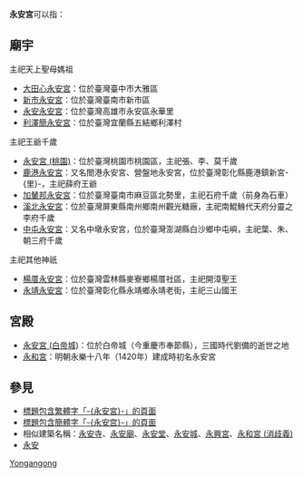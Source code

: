 '''永安宮'''可以指：

== 廟宇 ==
;主祀天上聖母媽祖
* [[大田心永安宮|大田心永安宮]]：位於臺灣臺中市大雅區
* [[新市永安宮|新市永安宮]]：位於臺灣臺南市新市區
* [[永安永安宮|永安永安宮]]：位於臺灣高雄市永安區永華里
* [[利澤簡永安宮|利澤簡永安宮]]：位於臺灣宜蘭縣五結鄉利澤村

;主祀王爺千歲
* [[永安宮_(桃園)|永安宮 (桃園)]]：位於臺灣桃園市桃園區，主祀張、李、莫千歲
* [[鹿港永安宮|鹿港永安宮]]：又名閤港永安宮、營盤地永安宮，位於臺灣彰化縣鹿港鎮新宮-{里}-，主祀薛府王爺
* [[加輦邦永安宮|加輦邦永安宮]]：位於臺灣臺南市麻豆區北勢里，主祀石府千歲（前身為石車）
* [[溪北永安宮|溪北永安宮]]：位於臺灣屏東縣南州鄉南州觀光糖廠，主祀南鯤鯓代天府分靈之李府千歲
* [[中屯永安宮|中屯永安宮]]：又名中墩永安宮，位於臺灣澎湖縣白沙鄉中屯嶼，主祀葉、朱、朝三府千歲

;主祀其他神祇
* [[楊厝永安宮|楊厝永安宮]]：位於臺灣雲林縣麥寮鄉楊厝社區，主祀開漳聖王
* [[永靖永安宮|永靖永安宮]]：位於臺灣彰化縣永靖鄉永靖老街，主祀三山國王

== 宮殿 ==
* [[永安宮_(白帝城)|永安宮 (白帝城)]]：位於白帝城（今重慶市奉節縣），三國時代劉備的逝世之地
* [[永和宮|永和宮]]：明朝永樂十八年（1420年）建成時初名永安宮

== 參見 ==
* [[Special:Search/intitle:"永安宮"|標題包含繁體字「-{永安宮}-」的頁面]]
* [[Special:Search/intitle:"永安宫"|標題包含簡體字「-{永安宫}-」的頁面]]
* 相似建築名稱：[[永安寺|永安寺]]、[[永安廟|永安廟]]、[[永安堂|永安堂]]、[[永安城|永安城]]、[[永興宮|永興宮]]、[[永和宮_(消歧義)|永和宮 (消歧義)]]
* [[永安|永安]]

{{Disambiguation|Cat=三字建築物消歧義|Yongangong}}
[[Category:三字廟宇消歧義|Yongangong]]